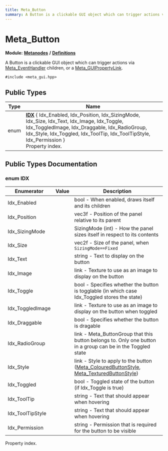 ```yaml
---
title: Meta_Button
summary: A Button is a clickable GUI object which can trigger actions via Meta_EventHandler children, or a Meta_GUIPropertyLink. 
---
```


# Meta_Button

**Module:** **[Metanodes](../../modules/metanodes/index.mdx)** **/** **[Definitions](../../modules/metanodes/definitions.mdx)**

A Button is a clickable GUI object which can trigger actions via [Meta_EventHandler](../metanodes/meta-event-handler.mdx) children, or a [Meta_GUIPropertyLink](../metanodes/meta-gui-property-link.mdx). 

`#include <meta_gui.hpp>`

## Public Types

| Type           | Name           |
| -------------- | -------------- |
| enum| **[IDX](#enum-idx)** \{ Idx_Enabled, Idx_Position, Idx_SizingMode, Idx_Size, Idx_Text, Idx_Image, Idx_Toggle, Idx_ToggledImage, Idx_Draggable, Idx_RadioGroup, Idx_Style, Idx_Toggled, Idx_ToolTip, Idx_ToolTipStyle, Idx_Permission \}<br />Property index.  |

## Public Types Documentation

### enum IDX

| Enumerator | Value | Description |
| ---------- | ----- | ----------- |
| Idx_Enabled | | bool - When enabled, draws itself and its children   |
| Idx_Position | | vec3f - Position of the panel relative to its parent   |
| Idx_SizingMode | | SizingMode (int) - How the panel sizes itself in respect to its contents   |
| Idx_Size | | vec2f - Size of the panel, when `SizingMode==Fixed`  |
| Idx_Text | | string - Text to display on the button   |
| Idx_Image | | link - Texture to use as an image to display on the button   |
| Idx_Toggle | | bool - Specifies whether the button is togglable (in which case Idx_Toggled stores the state)   |
| Idx_ToggledImage | | link - Texture to use as an image to display on the button when toggled   |
| Idx_Draggable | | bool - Specifies whether the button is dragable   |
| Idx_RadioGroup | | link - Meta_ButtonGroup that this button belongs to. Only one button in a group can be in the Toggled state   |
| Idx_Style | | link - Style to apply to the button ([Meta_ColouredButtonStyle](../metanodes/meta-coloured-button-style.mdx), [Meta_TexturedButtonStyle](../metanodes/meta-textured-button-style.mdx))   |
| Idx_Toggled | | bool - Toggled state of the button (if Idx_Toggle is true)   |
| Idx_ToolTip | | string - Text that should appear when hovering   |
| Idx_ToolTipStyle | | string - Text that should appear when hovering   |
| Idx_Permission | | string - Permission that is required for the button to be visible   |

Property index. 
